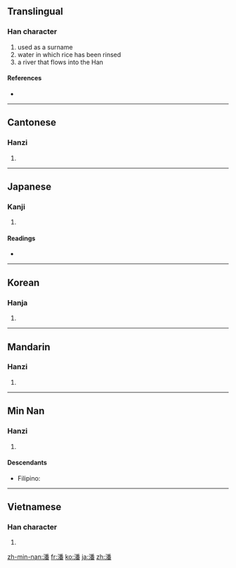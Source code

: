 ==Translingual==

===Han character===
{{Han char|rn=85|rad=水|as=12|sn=15|four=3216<sub>9</sub>|canj=水竹木田 (EHDW)}}

# used as a surname
# water in which rice has been rinsed
# a river that flows into the Han

====References====
* {{Han ref|kx=0649.050|dkj=18236|dj=1058.260|hdz=31745.100|uh=6F58|ud=28504|bh=BCEF|bd=48367}}

----

==Cantonese==

===Hanzi===
{{yue-hanzi|jyut=|y=pun1}}

# {{defn|Cantonese|sort=水12}}

----

==Japanese==

===Kanji===
{{ja-kanji|grade=|rs=水12}}

# {{defn|Japanese|sort=水12}}

====Readings====
* {{ja-readings|on=[[はん]] (han)|kun=[[しろみず]] (shiromizu), [[うずまき]] (uzumaki), [[あふれる]] (afureru)}}

----

==Korean==

===Hanja===
{{ko-hanja|hangeul=[[반]], [[번]]|eumhun=|rv=ban, beon|mr=pan, pŏn|y=pan, pen}}

# {{defn|Korean|sort=水12}}

----

==Mandarin==

===Hanzi===
{{cmn-hanzi|pin=[[pān]] ([[pan1]])|wg=p'an<sup>1</sup>}}

# {{defn|Mandarin|sort=水12}}

----

==Min Nan==

===Hanzi===
{{nan-hanzi|poj=phoaⁿ}}

# {{defn|Min Nan}}

====Descendants====
* {{context|Hokkien dialect}} Filipino: {{l|fil|Pua}}

----

==Vietnamese==

===Han character===
{{vi-hantu|[[phan]]|rs=水12}}

# {{defn|Vietnamese|sort=水12}}

[[zh-min-nan:潘]]
[[fr:潘]]
[[ko:潘]]
[[ja:潘]]
[[zh:潘]]